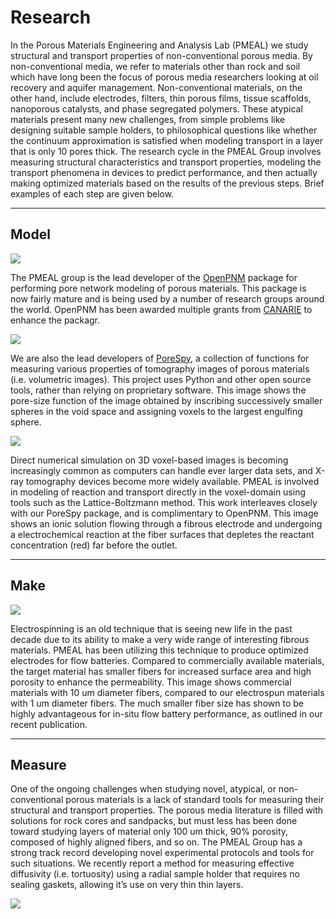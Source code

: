 # Research
In the Porous Materials Engineering and Analysis Lab (PMEAL) we study structural and transport properties of non-conventional porous media. By non-conventional media, we refer to materials other than rock and soil which have long been the focus of porous media researchers looking at oil recovery and aquifer management. Non-conventional materials, on the other hand, include electrodes, filters, thin porous films, tissue scaffolds, nanoporous catalysts, and phase segregated polymers. These atypical materials present many new challenges, from simple problems like designing suitable sample holders, to philosophical questions like whether the continuum approximation is satisfied when modeling transport in a layer that is only 10 pores thick. The research cycle in the PMEAL Group involves measuring structural characteristics and transport properties, modeling the transport phenomena in devices to predict performance, and then actually making optimized materials based on the results of the previous steps.  Brief examples of each step are given below.

<hr>

## Model
![](_static/images/openpnm_example.png)

The PMEAL group is the lead developer of the <a href="http://openpnm.org" target="_blank" rel="noopener noreferrer">OpenPNM</a> package for performing pore network modeling of porous materials. This package is now fairly mature and is being used by a number of research groups around the world. OpenPNM has been awarded multiple grants from <a href="http://www.canarie.ca" target="_blank" rel="noopener noreferrer">CANARIE</a> to enhance the packagr.

![](_static/images/psd_and_hist.png)

We are also the lead developers of <a href="http://porespy.org" target="_blank" rel="noopener noreferrer">PoreSpy</a>, a collection of functions for measuring various properties of tomography images of porous materials (i.e. volumetric images). This project uses Python and other open source tools, rather than relying on proprietary software. This image shows the pore-size function of the image obtained by inscribing successively smaller spheres in the void space and assigning voxels to the largest engulfing sphere.

![](_static/images/flow_battery_LBM.png)

Direct numerical simulation on 3D voxel-based images is becoming increasingly common as computers can handle ever larger data sets, and X-ray tomography devices become more widely available. PMEAL is involved in modeling of reaction and transport directly in the voxel-domain using tools such as the Lattice-Boltzmann method. This work interleaves closely with our PoreSpy package, and is complimentary to OpenPNM. This image shows an ionic solution flowing through a fibrous electrode and undergoing a electrochemical reaction at the fiber surfaces that depletes the reactant concentration (red) far before the outlet.

<hr>

## Make

![](_static/images/electrospun.png)

Electrospinning is an old technique that is seeing new life in the past decade due to its ability to make a very wide range of interesting fibrous materials. PMEAL has been utilizing this technique to produce optimized electrodes for flow batteries. Compared to commercially available materials, the target material has smaller fibers for increased surface area and high porosity to enhance the permeability. This image shows commercial materials with 10 um diameter fibers, compared to our electrospun materials with 1 um diameter fibers. The much smaller fiber size has shown to be highly advantageous for in-situ flow battery performance, as outlined in our recent publication.

<hr>

## Measure

One of the ongoing challenges when studying novel, atypical, or non-conventional porous materials is a lack of standard tools for measuring their structural and transport properties.  The porous media literature is filled with solutions for rock cores and sandpacks, but must less has been done toward studying layers of material only 100 um thick, 90% porosity, composed of highly aligned fibers, and so on.  The PMEAL Group has a strong track record developing novel experimental protocols and tools for such situations.  We recently report a method for measuring effective diffusivity (i.e. tortuosity) using a radial sample holder that requires no sealing gaskets, allowing it's use on very thin thin layers.

![](_static/images/tortuosity-results.png)
